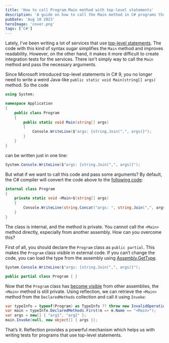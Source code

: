 ```yaml
---
title: 'How to call Program.Main method with top-level statements'
description: 'A guide on how to call the Main method in C# programs that use top-level statements'
pubDate: 'Aug 10 2023'
heroImage: 'cover.png'
tags: ['C#']
---
```


Lately, I've been writing a lot of services that use [top-level statements](https://learn.microsoft.com/en-us/dotnet/csharp/whats-new/tutorials/top-level-statements). The code with this kind of syntax sugar simplifies the `Main` method and improves readability. However, on the other hand, it makes it more difficult to create integration tests for the services. There isn't simply way to call the `Main` method and pass the necessary arguments.

Since Microsoft introduced top-level statements in C# 9, you no longer need to write a weird Java-like `public static void Main(string[] args)` method. So the code

``` cs
using System;

namespace Application
{
    public class Program
    {
        public static void Main(string[] args)
        {
            Console.WriteLine($"args: {string.Join(",", args)}");
        }
    }
}
```

can be written just in one line:

``` cs
System.Console.WriteLine($"args: {string.Join(",", args)}");
```

But what if we want to call this code and pass some arguments? By default, the C# compiler will convert the code above to the [following code](https://sharplab.io/#v2:D4AQTAjAsAULIQJwAoAkAiAhgJwOYGcAuAAgG8EAGAOgCkB7ASwDtl0Aad4nAgSgF90PANywgA==):

``` cs
internal class Program
{
    private static void <Main>$(string[] args)
    {
        Console.WriteLine(string.Concat("args: ", string.Join(",", args)));
    }
}
```

The class is internal, and the method is private. You cannot call the `<Main>` method directly, especially from another assembly. How can you overcome this?

First of all, you should declare the `Program` class as `public partial`. This makes the `Program` class visible in external code. If you can’t change the code, you can load the type from the assembly using [Assembly.GetType](https://learn.microsoft.com/en-us/dotnet/api/system.reflection.assembly.gettype).

``` cs
System.Console.WriteLine($"args: {string.Join(",", args)}");

public partial class Program { }
```

Now that the `Program` class has [become visible](https://sharplab.io/#v2:D4AQTAjAsAULIQJwAoAkAiAhgJwOYGcAuAAgG8EAGAOgCkB7ASwDtl0Aad4nAgSgF90PANyx4AZmIAHHABcGmADbFwyiAHYyxPrCA===) from other assemblies, the `<Main>` method is still private. Using reflection, we can retrieve the `<Main>` method from the `DeclaredMethods` collection and call it using `Invoke`:

``` cs
var typeInfo = typeof(Program) as TypeInfo ?? throw new InvalidOperationException();
var main = typeInfo.DeclaredMethods.First(m => m.Name == "<Main>");
var args = new[] { "arg1", "arg2" };
main.Invoke(null, new object[] { args });
```

That’s it. Reflection provides a powerful mechanism which helps us with writing tests for programs that use top-level statements.
